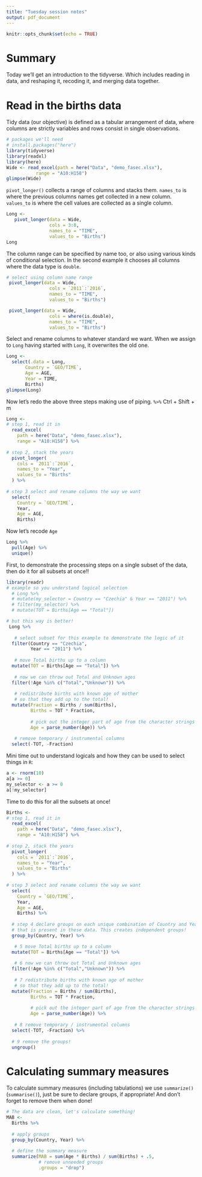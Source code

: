 ```yaml
---
title: "Tuesday session notes"
output: pdf_document
---
```


```r
knitr::opts_chunk$set(echo = TRUE)
```

# Summary

Today we'll get an introduction to the tidyverse. Which includes reading in data, and reshaping it, recoding it, and merging data together. 

# Read in the births data

Tidy data (our objective) is defined as a tabular arrangement of data, where columns are strictly variables and rows consist in single observations.

```r
# packages we'll need
# install.packages("here")
library(tidyverse)
library(readxl)
library(here)
Wide <- read_excel(path = here("Data", "demo_fasec.xlsx"),
           range = "A10:H158")
glimpse(Wide)
```

`pivot_longer()` collects a range of columns and stacks them. `names_to` is where the previous columns names get collected in a new column. `values_to` is where the cell values are collected as a single column.
```r
Long <-
   pivot_longer(data = Wide,
                cols = 3:8,
                names_to = "TIME",
                values_to = "Births")
Long
```

The column range can be specified by name too, or also using various kinds of conditional selection. In the second example it chooses all columns where the data type is `double`.

```r
# select using column name range
 pivot_longer(data = Wide,
                cols = `2011`:`2016`,
                names_to = "TIME",
                values_to = "Births")

 pivot_longer(data = Wide,
                cols = where(is.double),
                names_to = "TIME",
                values_to = "Births")
```

Select and rename columns to whatever standard we want. When we assign to `Long` having started with `Long`, it overwrites the old one.
```r
Long <- 
  select(.data = Long,
       Country = `GEO/TIME`,
       Age = AGE,
       Year = TIME,
       Births)
glimpse(Long)
```

Now let's redo the above three steps making use of piping. `%>%` Ctrl + Shift + m

```r
Long <-
# step 1, read it in
  read_excel(
    path = here("Data", "demo_fasec.xlsx"),
    range = "A10:H158") %>% 
  
# step 2, stack the years
  pivot_longer(
    cols = `2011`:`2016`,
    names_to = "Year",
    values_to = "Births"
  ) %>% 
  
# step 3 select and rename columns the way we want
  select(
    Country = `GEO/TIME`,
    Year,
    Age = AGE,
    Births)
```

Now let's recode `Age`

```r
Long %>% 
  pull(Age) %>% 
  unique()
```
First, to demonstrate the processing steps on a single subset of the data, then do it for all subsets at once!!
```r
library(readr)
# example so you understand logical selection
  # Long %>% 
  # mutate(my_selector = Country == "Czechia" & Year == "2011") %>% 
  # filter(my_selector) %>% 
  # mutate(TOT = Births[Age == "Total"])

# but this way is better!
 Long %>% 
   
   # select subset for this example to demonstrate the logic of it
  filter(Country == "Czechia",
         Year == "2011") %>% 
   
   # move Total births up to a column
  mutate(TOT = Births[Age == "Total"]) %>% 
   
   # now we can throw out Total and Unknown ages
  filter(!Age %in% c("Total","Unknown")) %>% 
   
   # redistribute births with known age of mother
   # so that they add up to the total!
  mutate(Fraction = Births / sum(Births),
         Births = TOT * Fraction,
         
         # pick out the integer part of age from the character strings
         Age = parse_number(Age)) %>% 
   
   # remove temporary / instrumental columns
  select(-TOT, -Fraction) 
```


Mini time out to understand logicals and how they can be used to select things in `R`:

```r
a <- rnorm(10)
a[a >= 0]
my_selector <- a >= 0
a[!my_selector]
```

Time to do this for all the subsets at once!

```r
Births <-
# step 1, read it in
  read_excel(
    path = here("Data", "demo_fasec.xlsx"),
    range = "A10:H158") %>% 
  
# step 2, stack the years
  pivot_longer(
    cols = `2011`:`2016`,
    names_to = "Year",
    values_to = "Births"
  ) %>% 
  
# step 3 select and rename columns the way we want
  select(
    Country = `GEO/TIME`,
    Year,
    Age = AGE,
    Births) %>% 
   
  # step 4 declare groups on each unique combination of Country and Year
  # that is present in these data. This creates independent groups!
  group_by(Country, Year) %>% 

   # 5 move Total births up to a column
  mutate(TOT = Births[Age == "Total"]) %>% 
   
   # 6 now we can throw out Total and Unknown ages
  filter(!Age %in% c("Total","Unknown")) %>% 
   
   # 7 redistribute births with known age of mother
   # so that they add up to the total!
  mutate(Fraction = Births / sum(Births),
         Births = TOT * Fraction,
         
         # pick out the integer part of age from the character strings
         Age = parse_number(Age)) %>% 
   
   # 8 remove temporary / instrumental columns
  select(-TOT, -Fraction) %>% 
  
  # 9 remove the groups!
  ungroup()
```


# Calculating summary measures

To calculate summary measures (including tabulations) we use `summarize()` (`summarise()`), just be sure to declare groups, if appropriate! And don't forget to remove them when done!
```r
# The data are clean, let's calculate something!
MAB <-
  Births %>% 
  
  # apply groups
  group_by(Country, Year) %>% 
  
  # define the summary measure
  summarize(MAB = sum(Age * Births) / sum(Births) + .5,
            # remove unneeded groups
            .groups = "drop")
```














